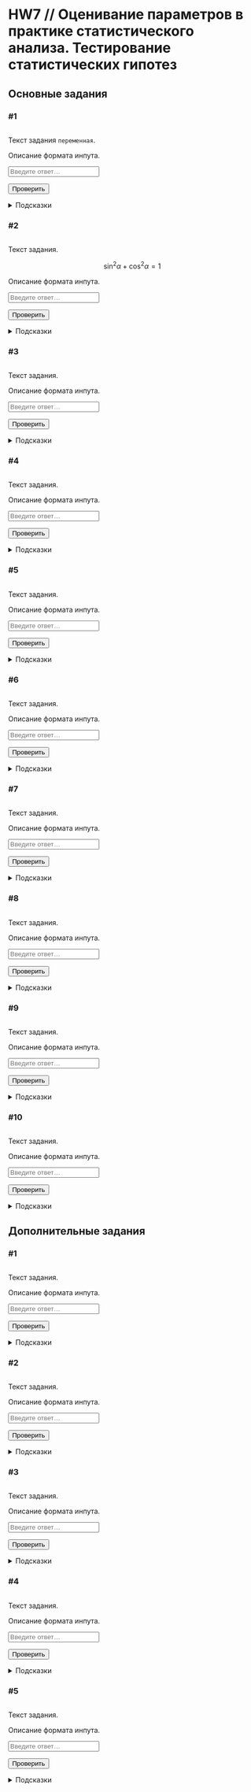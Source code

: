 # HW7 // Оценивание параметров в практике статистического анализа. Тестирование статистических гипотез {#hw7 .unnumbered}

```{=html}
<!--
REPLACE ALL hw7 TO hw<n> WITH MATCH CASE
-->
```
## Основные задания {#hw7_main}

### #1

<img id="hw7-1-level" class="level"/>

::: {#hw7-1-task .task}
Текст задания `переменная`.
:::

::: {#hw7-1-autocheck .autocheck}
::: {#hw7-1-ir .input-requirements}
Описание формата инпута.
:::

<input class="autocheck-input" type="text" id="hw7-1" placeholder="Введите ответ…">

<input class="autocheck-button" type="button" value="Проверить" onclick="check('hw7-1')">

::: {#hw7-1-fb .autocheck-feedback}
:::
:::

::: hints-wrapper
<details class="hints" id="hw7-1-hints">

<summary>Подсказки</summary>

<details class="hint">

<summary>Как делать задание?</summary>

</details>

<details class="hint">

<summary>Что надо сделать?</summary>

</details>

<details class="hint">

<summary>Ответ неверный</summary>

</details>

</details>
:::

### #2

<img id="hw7-2-level" class="level"/>

::: {#hw7-2-task .task}
Текст задания.

$$\sin^2{\alpha} + \cos^2{\alpha} = 1$$
:::

::: {#hw7-2-autocheck .autocheck}
::: {#hw7-2-ir .input-requirements}
Описание формата инпута.
:::

<input class="autocheck-input" type="text" id="hw7-2" placeholder="Введите ответ…">

<input class="autocheck-button" type="button" value="Проверить" onclick="check('hw7-2')">

::: {#hw7-2-fb .autocheck-feedback}
:::
:::

::: hints-wrapper
<details class="hints" id="hw7-2-hints">

<summary>Подсказки</summary>

<details class="hint">

<summary>Как делать задание?</summary>

</details>

<details class="hint">

<summary>Что надо сделать?</summary>

</details>

<details class="hint">

<summary>Ответ неверный</summary>

</details>

</details>
:::

### #3

<img id="hw7-3-level" class="level"/>

::: {#hw7-3-task .task}
Текст задания.
:::

::: {#hw7-3-autocheck .autocheck}
::: {#hw7-3-ir .input-requirements}
Описание формата инпута.
:::

<input class="autocheck-input" type="text" id="hw7-3" placeholder="Введите ответ…">

<input class="autocheck-button" type="button" value="Проверить" onclick="check('hw7-3')">

::: {#hw7-3-fb .autocheck-feedback}
:::
:::

::: hints-wrapper
<details class="hints" id="hw7-3-hints">

<summary>Подсказки</summary>

<details class="hint">

<summary>Как делать задание?</summary>

</details>

<details class="hint">

<summary>Что надо сделать?</summary>

</details>

<details class="hint">

<summary>Ответ неверный</summary>

</details>

</details>
:::

### #4

<img id="hw7-4-level" class="level"/>

::: {#hw7-4-task .task}
Текст задания.
:::

::: {#hw7-4-autocheck .autocheck}
::: {#hw7-4-ir .input-requirements}
Описание формата инпута.
:::

<input class="autocheck-input" type="text" id="hw7-4" placeholder="Введите ответ…">

<input class="autocheck-button" type="button" value="Проверить" onclick="check('hw7-4')">

::: {#hw7-4-fb .autocheck-feedback}
:::
:::

::: hints-wrapper
<details class="hints" id="hw7-4-hints">

<summary>Подсказки</summary>

<details class="hint">

<summary>Как делать задание?</summary>

</details>

<details class="hint">

<summary>Что надо сделать?</summary>

</details>

<details class="hint">

<summary>Ответ неверный</summary>

</details>

</details>
:::

### #5

<img id="hw7-5-level" class="level"/>

::: {#hw7-5-task .task}
Текст задания.
:::

::: {#hw7-5-autocheck .autocheck}
::: {#hw7-5-ir .input-requirements}
Описание формата инпута.
:::

<input class="autocheck-input" type="text" id="hw7-5" placeholder="Введите ответ…">

<input class="autocheck-button" type="button" value="Проверить" onclick="check('hw7-5')">

::: {#hw7-5-fb .autocheck-feedback}
:::
:::

::: hints-wrapper
<details class="hints" id="hw7-5-hints">

<summary>Подсказки</summary>

<details class="hint">

<summary>Как делать задание?</summary>

</details>

<details class="hint">

<summary>Что надо сделать?</summary>

</details>

<details class="hint">

<summary>Ответ неверный</summary>

</details>

</details>
:::

### #6

<img id="hw7-6-level" class="level"/>

::: {#hw7-6-task .task}
Текст задания.
:::

::: {#hw7-6-autocheck .autocheck}
::: {#hw7-6-ir .input-requirements}
Описание формата инпута.
:::

<input class="autocheck-input" type="text" id="hw7-6" placeholder="Введите ответ…">

<input class="autocheck-button" type="button" value="Проверить" onclick="check('hw7-6')">

::: {#hw7-6-fb .autocheck-feedback}
:::
:::

::: hints-wrapper
<details class="hints" id="hw7-6-hints">

<summary>Подсказки</summary>

<details class="hint">

<summary>Как делать задание?</summary>

</details>

<details class="hint">

<summary>Что надо сделать?</summary>

</details>

<details class="hint">

<summary>Ответ неверный</summary>

</details>

</details>
:::

### #7

<img id="hw7-7-level" class="level"/>

::: {#hw7-7-task .task}
Текст задания.
:::

::: {#hw7-7-autocheck .autocheck}
::: {#hw7-7-ir .input-requirements}
Описание формата инпута.
:::

<input class="autocheck-input" type="text" id="hw7-7" placeholder="Введите ответ…">

<input class="autocheck-button" type="button" value="Проверить" onclick="check('hw7-7')">

::: {#hw7-7-fb .autocheck-feedback}
:::
:::

::: hints-wrapper
<details class="hints" id="hw7-7-hints">

<summary>Подсказки</summary>

<details class="hint">

<summary>Как делать задание?</summary>

</details>

<details class="hint">

<summary>Что надо сделать?</summary>

</details>

<details class="hint">

<summary>Ответ неверный</summary>

</details>

</details>
:::

### #8

<img id="hw7-8-level" class="level"/>

::: {#hw7-8-task .task}
Текст задания.
:::

::: {#hw7-8-autocheck .autocheck}
::: {#hw7-8-ir .input-requirements}
Описание формата инпута.
:::

<input class="autocheck-input" type="text" id="hw7-8" placeholder="Введите ответ…">

<input class="autocheck-button" type="button" value="Проверить" onclick="check('hw7-8')">

::: {#hw7-8-fb .autocheck-feedback}
:::
:::

::: hints-wrapper
<details class="hints" id="hw7-8-hints">

<summary>Подсказки</summary>

<details class="hint">

<summary>Как делать задание?</summary>

</details>

<details class="hint">

<summary>Что надо сделать?</summary>

</details>

<details class="hint">

<summary>Ответ неверный</summary>

</details>

</details>
:::

### #9

<img id="hw7-9-level" class="level"/>

::: {#hw7-9-task .task}
Текст задания.
:::

::: {#hw7-9-autocheck .autocheck}
::: {#hw7-9-ir .input-requirements}
Описание формата инпута.
:::

<input class="autocheck-input" type="text" id="hw7-9" placeholder="Введите ответ…">

<input class="autocheck-button" type="button" value="Проверить" onclick="check('hw7-9')">

::: {#hw7-9-fb .autocheck-feedback}
:::
:::

::: hints-wrapper
<details class="hints" id="hw7-9-hints">

<summary>Подсказки</summary>

<details class="hint">

<summary>Как делать задание?</summary>

</details>

<details class="hint">

<summary>Что надо сделать?</summary>

</details>

<details class="hint">

<summary>Ответ неверный</summary>

</details>

</details>
:::

### #10

<img id="hw7-10-level" class="level"/>

::: {#hw7-10-task .task}
Текст задания.
:::

::: {#hw7-10-autocheck .autocheck}
::: {#hw7-10-ir .input-requirements}
Описание формата инпута.
:::

<input class="autocheck-input" type="text" id="hw7-10" placeholder="Введите ответ…">

<input class="autocheck-button" type="button" value="Проверить" onclick="check('hw7-10')">

::: {#hw7-10-fb .autocheck-feedback}
:::
:::

::: hints-wrapper
<details class="hints" id="hw7-10-hints">

<summary>Подсказки</summary>

<details class="hint">

<summary>Как делать задание?</summary>

</details>

<details class="hint">

<summary>Что надо сделать?</summary>

</details>

<details class="hint">

<summary>Ответ неверный</summary>

</details>

</details>
:::

## Дополнительные задания {#hw7_add}

### #1

<img id="hw7-11-level" class="level"/>

::: {#hw7-11-task .task}
Текст задания.
:::

::: {#hw7-11-autocheck .autocheck}
::: {#hw7-11-ir .input-requirements}
Описание формата инпута.
:::

<input class="autocheck-input" type="text" id="hw7-11" placeholder="Введите ответ…">

<input class="autocheck-button" type="button" value="Проверить" onclick="check('hw7-11')">

::: {#hw7-11-fb .autocheck-feedback}
:::
:::

::: hints-wrapper
<details class="hints" id="hw7-11-hints">

<summary>Подсказки</summary>

<details class="hint">

<summary>Как делать задание?</summary>

</details>

<details class="hint">

<summary>Что надо сделать?</summary>

</details>

<details class="hint">

<summary>Ответ неверный</summary>

</details>

</details>
:::

### #2

<img id="hw7-12-level" class="level"/>

::: {#hw7-12-task .task}
Текст задания.
:::

::: {#hw7-12-autocheck .autocheck}
::: {#hw7-12-ir .input-requirements}
Описание формата инпута.
:::

<input class="autocheck-input" type="text" id="hw7-12" placeholder="Введите ответ…">

<input class="autocheck-button" type="button" value="Проверить" onclick="check('hw7-12')">

::: {#hw7-12-fb .autocheck-feedback}
:::
:::

::: hints-wrapper
<details class="hints" id="hw7-12-hints">

<summary>Подсказки</summary>

<details class="hint">

<summary>Как делать задание?</summary>

</details>

<details class="hint">

<summary>Что надо сделать?</summary>

</details>

<details class="hint">

<summary>Ответ неверный</summary>

</details>

</details>
:::

### #3

<img id="hw7-13-level" class="level"/>

::: {#hw7-13-task .task}
Текст задания.
:::

::: {#hw7-13-autocheck .autocheck}
::: {#hw7-13-ir .input-requirements}
Описание формата инпута.
:::

<input class="autocheck-input" type="text" id="hw7-13" placeholder="Введите ответ…">

<input class="autocheck-button" type="button" value="Проверить" onclick="check('hw7-13')">

::: {#hw7-13-fb .autocheck-feedback}
:::
:::

::: hints-wrapper
<details class="hints" id="hw7-13-hints">

<summary>Подсказки</summary>

<details class="hint">

<summary>Как делать задание?</summary>

</details>

<details class="hint">

<summary>Что надо сделать?</summary>

</details>

<details class="hint">

<summary>Ответ неверный</summary>

</details>

</details>
:::

### #4

<img id="hw7-14-level" class="level"/>

::: {#hw7-14-task .task}
Текст задания.
:::

::: {#hw7-14-autocheck .autocheck}
::: {#hw7-14-ir .input-requirements}
Описание формата инпута.
:::

<input class="autocheck-input" type="text" id="hw7-14" placeholder="Введите ответ…">

<input class="autocheck-button" type="button" value="Проверить" onclick="check('hw7-14')">

::: {#hw7-14-fb .autocheck-feedback}
:::
:::

::: hints-wrapper
<details class="hints" id="hw7-14-hints">

<summary>Подсказки</summary>

<details class="hint">

<summary>Как делать задание?</summary>

</details>

<details class="hint">

<summary>Что надо сделать?</summary>

</details>

<details class="hint">

<summary>Ответ неверный</summary>

</details>

</details>
:::

### #5

<img id="hw7-15-level" class="level"/>

::: {#hw7-15-task .task}
Текст задания.
:::

::: {#hw7-15-autocheck .autocheck}
::: {#hw7-15-ir .input-requirements}
Описание формата инпута.
:::

<input class="autocheck-input" type="text" id="hw7-15" placeholder="Введите ответ…">

<input class="autocheck-button" type="button" value="Проверить" onclick="check('hw7-15')">

::: {#hw7-15-fb .autocheck-feedback}
:::
:::

::: hints-wrapper
<details class="hints" id="hw7-15-hints">

<summary>Подсказки</summary>

<details class="hint">

<summary>Как делать задание?</summary>

</details>

<details class="hint">

<summary>Что надо сделать?</summary>

</details>

<details class="hint">

<summary>Ответ неверный</summary>

</details>

</details>
:::

```{=html}
<!--- CHANGE hw7 TO hw<n> IN THE LINES BELOW--->
<script type="text/javascript" src="./js/hw7.json"></script>
<script type="text/javascript" src="./js/hw.js"></script>
```
